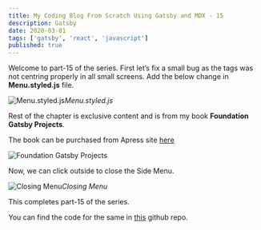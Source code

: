 ```yaml
---
title: My Coding Blog From Scratch Using Gatsby and MDX - 15
description: Gatsby
date: 2020-03-01
tags: ['gatsby', 'react', 'javascript']
published: true
---
```


Welcome to part-15 of the series. First let’s fix a small bug as the tags was not centring properly in all small screens. Add the below change in **Menu.styled.js** file.

![Menu.styled.js](https://ik.imagekit.io/thewebdev/thewebdev/15/1_J2InOqS0R7.png)*Menu.styled.js*

Rest of the chapter is exclusive content and is from my book **Foundation Gatsby Projects**.

The book can be purchased from Apress site <a href="https://www.apress.com/in/book/9781484265574" target="_blank" rel="noopener noreferrer">here</a>

![Foundation Gatsby Projects](https://res.cloudinary.com/dxkxvfo2o/image/upload/v1609570264/Foundation_Gatsby_zilffx.jpg)

Now, we can click outside to close the Side Menu.

![Closing Menu](https://ik.imagekit.io/thewebdev/thewebdev/15/7_1cq7u__b0m.gif)*Closing Menu*

This completes part-15 of the series.

You can find the code for the same in [this](https://github.com/nabendu82/thewebdev-public) github repo.
